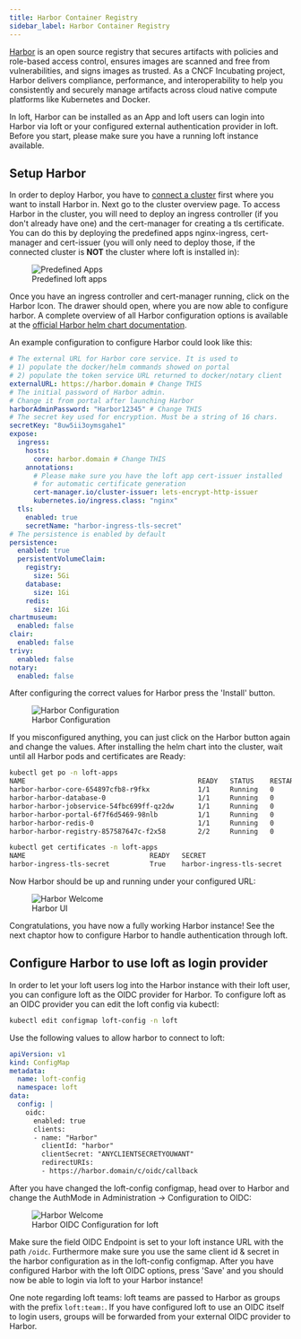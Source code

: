 ```yaml
---
title: Harbor Container Registry
sidebar_label: Harbor Container Registry
---
```


[Harbor](https://goharbor.io/) is an open source registry that secures artifacts with policies and role-based access control, ensures images are scanned and free from vulnerabilities, and signs images as trusted. As a CNCF Incubating project, Harbor delivers compliance, performance, and interoperability to help you consistently and securely manage artifacts across cloud native compute platforms like Kubernetes and Docker.

In loft, Harbor can be installed as an App and loft users can login into Harbor via loft or your configured external authentication provider in loft.
Before you start, please make sure you have a running loft instance available.

## Setup Harbor

In order to deploy Harbor, you have to [connect a cluster](./basics.mdx) first where you want to install Harbor in. Next go to the cluster overview page.
To access Harbor in the cluster, you will need to deploy an ingress controller (if you don't already have one) and the cert-manager for creating a tls certificate.
You can do this by deploying the predefined apps nginx-ingress, cert-manager and cert-issuer (you will only need to deploy those, if the connected cluster is **NOT** the cluster where loft is installed in):

<figure class="frame">
  <img src="/docs/media/ui/clusters/predefined-apps.png" alt="Predefined Apps" />
  <figcaption>Predefined loft apps</figcaption>
</figure>

Once you have an ingress controller and cert-manager running, click on the Harbor Icon. The drawer should open, where you are now able to configure harbor. A complete overview of all Harbor configuration options is available at the [official Harbor helm chart documentation](https://github.com/goharbor/harbor-helm).

An example configuration to configure Harbor could look like this:

```yaml
# The external URL for Harbor core service. It is used to
# 1) populate the docker/helm commands showed on portal
# 2) populate the token service URL returned to docker/notary client
externalURL: https://harbor.domain # Change THIS
# The initial password of Harbor admin.
# Change it from portal after launching Harbor
harborAdminPassword: "Harbor12345" # Change THIS
# The secret key used for encryption. Must be a string of 16 chars.
secretKey: "8uw5ii3oymsgahe1"
expose:
  ingress:
    hosts:
      core: harbor.domain # Change THIS
    annotations:
      # Please make sure you have the loft app cert-issuer installed
      # for automatic certificate generation
      cert-manager.io/cluster-issuer: lets-encrypt-http-issuer
      kubernetes.io/ingress.class: "nginx"
  tls:
    enabled: true
    secretName: "harbor-ingress-tls-secret"
# The persistence is enabled by default
persistence:
  enabled: true
  persistentVolumeClaim:
    registry:
      size: 5Gi
    database:
      size: 1Gi
    redis:
      size: 1Gi
chartmuseum:
  enabled: false
clair:
  enabled: false
trivy:
  enabled: false
notary:
  enabled: false
```

After configuring the correct values for Harbor press the 'Install' button.

<figure class="frame">
  <img src="/docs/media/ui/clusters/harbor-configuration.png" alt="Harbor Configuration" />
  <figcaption>Harbor Configuration</figcaption>
</figure>

If you misconfigured anything, you can just click on the Harbor button again and change the values. After installing the helm chart into the cluster, wait until all Harbor pods and certificates are Ready:

```bash
kubectl get po -n loft-apps
NAME                                           READY   STATUS    RESTARTS   AGE
harbor-harbor-core-654897cfb8-r9fkx            1/1     Running   0          89m
harbor-harbor-database-0                       1/1     Running   0          113m
harbor-harbor-jobservice-54fbc699ff-qz2dw      1/1     Running   0          89m
harbor-harbor-portal-6f7f6d5469-98nlb          1/1     Running   0          113m
harbor-harbor-redis-0                          1/1     Running   0          113m
harbor-harbor-registry-857587647c-f2x58        2/2     Running   0          89m

kubectl get certificates -n loft-apps
NAME                               READY   SECRET                             AGE
harbor-ingress-tls-secret          True    harbor-ingress-tls-secret          47s
```

Now Harbor should be up and running under your configured URL:

<figure class="frame">
  <img src="/docs/media/ui/clusters/harbor-welcome.png" alt="Harbor Welcome" />
  <figcaption>Harbor UI</figcaption>
</figure>

Congratulations, you have now a fully working Harbor instance! See the next chaptor how to configure Harbor to handle authentication through loft.

## Configure Harbor to use loft as login provider

In order to let your loft users log into the Harbor instance with their loft user, you can configure loft as the OIDC provider for Harbor.
To configure loft as an OIDC provider you can edit the loft config via kubectl:
```bash
kubectl edit configmap loft-config -n loft
```

Use the following values to allow harbor to connect to loft:
```yaml
apiVersion: v1
kind: ConfigMap
metadata:
  name: loft-config
  namespace: loft
data:
  config: |
    oidc:
      enabled: true
      clients:
      - name: "Harbor"
        clientId: "harbor"
        clientSecret: "ANYCLIENTSECRETYOUWANT"
        redirectURIs:
        - https://harbor.domain/c/oidc/callback
```

After you have changed the loft-config configmap, head over to Harbor and change the AuthMode in Administration -> Configuration to OIDC:

<figure class="frame">
  <img src="/docs/media/ui/clusters/harbor-oidc-configuration.png" alt="Harbor Welcome" />
  <figcaption>Harbor OIDC Configuration for loft</figcaption>
</figure>

Make sure the field OIDC Endpoint is set to your loft instance URL with the path `/oidc`. Furthermore make sure you use the same client id & secret in the harbor configuration as in the loft-config configmap. After you have configured Harbor with the loft OIDC options, press 'Save' and you should now be able to login via loft to your Harbor instance!

One note regarding loft teams: loft teams are passed to Harbor as groups with the prefix `loft:team:`. If you have configured loft to use an OIDC itself to login users, groups will be forwarded from your external OIDC provider to Harbor.
